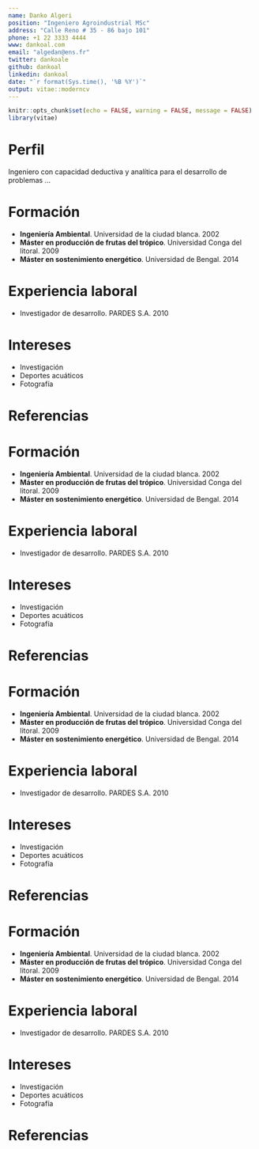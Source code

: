```yaml
---
name: Danko Algeri
position: "Ingeniero Agroindustrial MSc"
address: "Calle Reno # 35 - 86 bajo 101"
phone: +1 22 3333 4444
www: dankoal.com
email: "algedan@ens.fr"
twitter: dankoale
github: dankoal
linkedin: dankoal
date: "`r format(Sys.time(), '%B %Y')`"
output: vitae::moderncv
---
```


```r
knitr::opts_chunk$set(echo = FALSE, warning = FALSE, message = FALSE)
library(vitae)
```

# Perfil

Ingeniero con capacidad deductiva y analítica para el desarrollo de problemas ...

# Formación

 * **Ingeniería Ambiental**. Universidad de la ciudad blanca. 2002
 * **Máster en producción de frutas del trópico**. Universidad Conga del litoral. 2009
 * **Máster en  sostenimiento energético**. Universidad de Bengal. 2014
 
# Experiencia laboral

* Investigador de desarrollo. PARDES S.A. 2010


# Intereses

* Investigación
* Deportes acuáticos
* Fotografía

# Referencias


# Formación

 * **Ingeniería Ambiental**. Universidad de la ciudad blanca. 2002
 * **Máster en producción de frutas del trópico**. Universidad Conga del litoral. 2009
 * **Máster en  sostenimiento energético**. Universidad de Bengal. 2014
 
# Experiencia laboral

* Investigador de desarrollo. PARDES S.A. 2010


# Intereses

* Investigación
* Deportes acuáticos
* Fotografía

# Referencias

# Formación

 * **Ingeniería Ambiental**. Universidad de la ciudad blanca. 2002
 * **Máster en producción de frutas del trópico**. Universidad Conga del litoral. 2009
 * **Máster en  sostenimiento energético**. Universidad de Bengal. 2014
 
# Experiencia laboral

* Investigador de desarrollo. PARDES S.A. 2010


# Intereses

* Investigación
* Deportes acuáticos
* Fotografía

# Referencias


# Formación

 * **Ingeniería Ambiental**. Universidad de la ciudad blanca. 2002
 * **Máster en producción de frutas del trópico**. Universidad Conga del litoral. 2009
 * **Máster en  sostenimiento energético**. Universidad de Bengal. 2014
 
# Experiencia laboral

* Investigador de desarrollo. PARDES S.A. 2010


# Intereses

* Investigación
* Deportes acuáticos
* Fotografía

# Referencias
